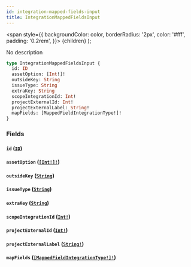 ```yaml
---
id: integration-mapped-fields-input
title: IntegrationMappedFieldsInput
---
```


<span
style={{
      backgroundColor: color,
      borderRadius: '2px',
      color: '#fff',
      padding: '0.2rem',
    }}>
{children}
</span>
);

No description

```graphql
type IntegrationMappedFieldsInput {
  id: ID
  assetOption: [Int!]!
  outsideKey: String
  issueType: String
  extraKey: String
  scopeIntegrationId: Int!
  projectExternalId: Int!
  projectExternalLabel: String!
  mapFields: [MappedFieldIntegrationType!]!
}
```

### Fields

#### `id` ([`ID`](/api/graphql/documentation/scalars/id))

#### `assetOption` ([`[Int!]!`](/api/graphql/documentation/scalars/int))

#### `outsideKey` ([`String`](/api/graphql/documentation/scalars/string))

#### `issueType` ([`String`](/api/graphql/documentation/scalars/string))

#### `extraKey` ([`String`](/api/graphql/documentation/scalars/string))

#### `scopeIntegrationId` ([`Int!`](/api/graphql/documentation/scalars/int))

#### `projectExternalId` ([`Int!`](/api/graphql/documentation/scalars/int))

#### `projectExternalLabel` ([`String!`](/api/graphql/documentation/scalars/string))

#### `mapFields` ([`[MappedFieldIntegrationType!]!`](/api/graphql/documentation/inputs/mapped-field-integration-type))
